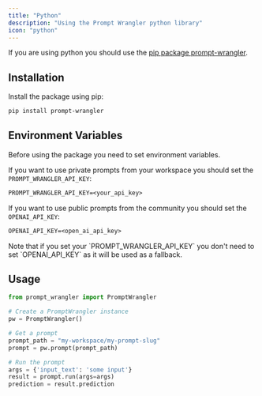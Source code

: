 ```yaml
---
title: "Python"
description: "Using the Prompt Wrangler python library"
icon: "python"
---
```


If you are using python you should use the [pip package prompt-wrangler](https://pypi.org/project/prompt-wrangler/).

## Installation

Install the package using pip:

```bash
pip install prompt-wrangler
```

## Environment Variables

Before using the package you need to set environment variables.

If you want to use private prompts from your workspace you should set the `PROMPT_WRANGLER_API_KEY`:

```txt
PROMPT_WRANGLER_API_KEY=<your_api_key>
```

If you want to use public prompts from the community you should set the `OPENAI_API_KEY`:

```txt
OPENAI_API_KEY=<open_ai_api_key>
```

<Info>
  Note that if you set your `PROMPT_WRANGLER_API_KEY` you don't need to set
  `OPENAI_API_KEY` as it will be used as a fallback.
</Info>

## Usage

```python
from prompt_wrangler import PromptWrangler

# Create a PromptWrangler instance
pw = PromptWrangler()

# Get a prompt
prompt_path = "my-workspace/my-prompt-slug"
prompt = pw.prompt(prompt_path)

# Run the prompt
args = {'input_text': 'some input'}
result = prompt.run(args=args)
prediction = result.prediction
```
